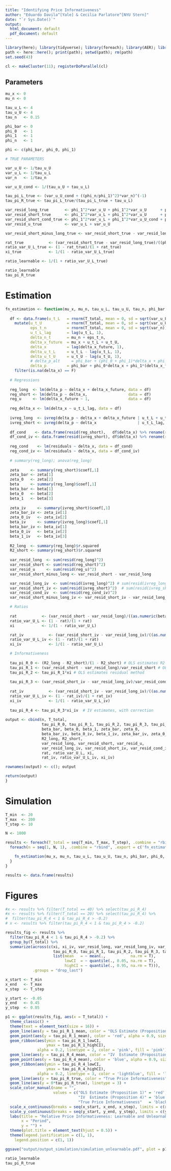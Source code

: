 ```yaml
---
title: "Identifying Price Informativeness"
author: "Eduardo Davila^[Yale] & Cecilia Parlatore^[NYU Stern]"
date: "`r Sys.Date()`"
output:
  html_document: default
  pdf_document: default
---
```


```r

library(here); library(tidyverse); library(foreach); library(AER); library(doParallel)
path <- here::here(); print(path); setwd(path); rm(path)
set.seed(43)

cl <- makeCluster(11); registerDoParallel(cl)

```

## Parameters

```r

mu_x <- 0
mu_n <- 0

tau_u_L <- 4
tau_u_U <- 4
tau_n   <- 0.15

phi_bar <- 0
phi_0   <- 1
phi_1   <- 1
phi_n   <- 1

phi <- c(phi_bar, phi_0, phi_1)

# TRUE PARAMETERS

var_u_U <- 1/tau_u_U
var_u_L <- 1/tau_u_L
var_n   <- 1/tau_n

var_u_U_cond <- 1/(tau_u_U + tau_u_L)

tau_pi_L_true <- (var_u_U_cond + ((phi_n/phi_1)^2)*var_n)^(-1)
tau_pi_R_true <- tau_pi_L_true/(tau_pi_L_true + tau_u_L)

var_resid_long_true       <- phi_1^2*var_u_U + phi_1^2*var_u_U      + phi_n^2*var_n
var_resid_short_true      <- phi_1^2*var_u_L + phi_1^2*var_u_U      + phi_n^2*var_n
var_resid_short_cond_true <- phi_1^2*var_u_L + phi_1^2*var_u_U_cond + phi_n^2*var_n
var_resid_u_true          <- var_u_L + var_u_U

var_resid_short_minus_long_true <- var_resid_short_true - var_resid_long_true

rat_true           <- (var_resid_short_true - var_resid_long_true)/((phi_1^2)*var_resid_u_true)
ratio_var_U_L_true <- (1 - rat_true)/(1 + rat_true)
xi_true            <- 1/(1 - ratio_var_U_L_true)

ratio_learnable <- 1/(1 + ratio_var_U_L_true)

ratio_learnable
tau_pi_R_true

```

# Estimation

```r

fn_estimation <- function(mu_x, mu_n, tau_u_L, tau_u_U, tau_n, phi_bar, phi_0, phi_1, phi_n, T_total, n = 1){
  
  df <- data.frame(u_t_L   = rnorm(T_total, mean = 0, sd = sqrt(var_u_L))) %>%
    mutate(u_t_U           = rnorm(T_total, mean = 0, sd = sqrt(var_u_U)),
           eps_t_n         = rnorm(T_total, mean = 0, sd = sqrt(var_n)),
           u_t_L_lag       = lag(u_t_L, 1),
           delta_n_t       = mu_n + eps_t_n,
           delta_x_future  = mu_x + u_t_L + u_t_U,
           delta_x         = lag(delta_x_future, 1),
           delta_u_t_L     = u_t_L - lag(u_t_L, 1),
           delta_u_t_U     = u_t_U - lag(u_t_U, 1),
           # delta_p_alt     = phi_bar + (phi_0 + phi_1)*delta_x + phi_1*delta_u_t_L + phi_n*delta_n_t,
           delta_p         = phi_bar + phi_0*delta_x + phi_1*(delta_x_future - delta_u_t_U) + phi_n*delta_n_t) %>%
    filter(is.na(delta_x) == F)
  
  # Regressions
  
  reg_long  <- lm(delta_p ~ delta_x + delta_x_future, data = df)
  reg_short <- lm(delta_p ~ delta_x,                  data = df)
  reg_u     <- lm(delta_x_future ~ 1,                 data = df)
  
  reg_delta_x <- lm(delta_x ~ u_t_L_lag, data = df)
  
  ivreg_long  <- ivreg(delta_p ~ delta_x + delta_x_future | u_t_L + u_t_L_lag, data = df)
  ivreg_short <- ivreg(delta_p ~ delta_x                  | u_t_L_lag,         data = df)
  
  df_cond    <- data.frame(resid(reg_short),   df$delta_x) %>% rename(residuals = resid.reg_short.,   delta_x = df.delta_x)
  df_cond_iv <- data.frame(resid(ivreg_short), df$delta_x) %>% rename(residuals = resid.ivreg_short., delta_x = df.delta_x)
  
  reg_cond    <- lm(residuals ~ delta_x, data = df_cond)
  reg_cond_iv <- lm(residuals ~ delta_x, data = df_cond_iv)
    
  # summary(reg_long); anova(reg_long)
  
  zeta     <- summary(reg_short)$coef[,1]
  zeta_bar <- zeta[1]
  zeta_0   <- zeta[2]
  beta     <- summary(reg_long)$coef[,1]
  beta_bar <- beta[1]
  beta_0   <- beta[2]
  beta_1   <- beta[3]
  
  zeta_iv     <- summary(ivreg_short)$coef[,1]
  zeta_bar_iv <- zeta_iv[1]
  zeta_0_iv   <- zeta_iv[2]
  beta_iv     <- summary(ivreg_long)$coef[,1]
  beta_bar_iv <- beta_iv[1]
  beta_0_iv   <- beta_iv[2]
  beta_1_iv   <- beta_iv[3]
  
  R2_long  <- summary(reg_long)$r.squared
  R2_short <- summary(reg_short)$r.squared
  
  var_resid_long  <- sum(resid(reg_long)^2)
  var_resid_short <- sum(resid(reg_short)^2)
  var_resid_u     <- sum(resid(reg_u)^2)
  var_resid_short_minus_long <- var_resid_short - var_resid_long

  var_resid_long_iv  <- sum(resid(ivreg_long)^2) # sum(resid(ivreg_long)^2)/(ivreg_long$nobs-2)
  var_resid_short_iv <- sum(resid(ivreg_short)^2)  # sum(resid(ivreg_short)^2)/(ivreg_short$nobs-2)
  var_resid_cond_iv  <- sum(resid(reg_cond_iv)^2)
  var_resid_short_minus_long_iv <- var_resid_short_iv - var_resid_long_iv

  # Ratios
  
  rat           <- (var_resid_short - var_resid_long)/((as.numeric(beta[3])^2)*var_resid_u)
  ratio_var_U_L <- (1 - rat)/(1 + rat)
  xi            <- 1/(1 - ratio_var_U_L)

  rat_iv           <- (var_resid_short_iv - var_resid_long_iv)/((as.numeric(beta_iv[3])^2)*var_resid_u)
  ratio_var_U_L_iv <- (1 - rat)/(1 + rat)
  xi_iv            <- 1/(1 - ratio_var_U_L)

  # Informativeness
  
  tau_pi_R_0 <- (R2_long - R2_short)/(1 - R2_short) # OLS estimates R2
  tau_pi_R_1 <- (var_resid_short - var_resid_long)/var_resid_short # OLS estimates residual method
  tau_pi_R_2 <- tau_pi_R_1*xi # OLS estimates residual method
  
  tau_pi_R_3 <- (var_resid_short_iv - var_resid_long_iv)/var_resid_cond_iv # IV estimates, no correction
  
  rat_iv           <- (var_resid_short_iv - var_resid_long_iv)/((as.numeric(beta_iv[3])^2)*var_resid_u)
  ratio_var_U_L_iv <- (1 - rat_iv)/(1 + rat_iv)
  xi_iv            <- 1/(1 - ratio_var_U_L_iv)
  
  tau_pi_R_4 <- tau_pi_R_3*xi_iv  # IV estimates, with correction
   
output <- cbind(n, T_total,
                tau_pi_R_0, tau_pi_R_1, tau_pi_R_2, tau_pi_R_3, tau_pi_R_4,
                beta_bar, beta_0, beta_1, zeta_bar, zeta_0, 
                beta_bar_iv, beta_0_iv, beta_1_iv, zeta_bar_iv, zeta_0_iv,
                R2_long, R2_short, 
                var_resid_long, var_resid_short, var_resid_u, 
                var_resid_long_iv, var_resid_short_iv, var_resid_cond_iv,
                rat, ratio_var_U_L, xi, 
                rat_iv, ratio_var_U_L_iv, xi_iv)

rownames(output) <- c(); output

return(output)
}

```

# Simulation

```r

T_min  <- 20
T_max  <- 200
T_step <- 10

N <- 1000

results <- foreach(T_total = seq(T_min, T_max, T_step), .combine = "rbind", .export = c('fn_estimation'), .packages = c('tidyverse', 'AER', 'foreach')) %dopar% {
  foreach(n = seq(1, N, 1), .combine = "rbind", .export = c('fn_estimation'), .packages = c('tidyverse', 'AER')) %do% {

    fn_estimation(mu_x, mu_n, tau_u_L, tau_u_U, tau_n, phi_bar, phi_0, phi_1, phi_n, T_total, n)
  }
}

results <- data.frame(results)

```

# Figures

```r

#x <- results %>% filter(T_total == 40) %>% select(tau_pi_R_4)
#x <- results %>% filter(T_total == 20) %>% select(tau_pi_R_4) %>% 
#  filter(tau_pi_R_4 < 1 & tau_pi_R_4 > -0.2)
# x <- results %>% filter(tau_pi_R_4 < 1 & tau_pi_R_4 > -0.2)

results_fig <- results %>%
  filter(tau_pi_R_4 < 1 & tau_pi_R_4 > -0.2) %>%
  group_by(T_total) %>%
  summarize(across(c(xi, xi_iv, var_resid_long, var_resid_long_iv, var_resid_short, var_resid_short_iv, 
                     tau_pi_R_0, tau_pi_R_1, tau_pi_R_2, tau_pi_R_3, tau_pi_R_4, beta_1,beta_1_iv),  
                     list(mean   = ~ mean(.,           na.rm = T),
                          lowCI  = ~ quantile(., 0.05, na.rm = T),
                          highCI = ~ quantile(., 0.95, na.rm = T))), 
            .groups = "drop_last")

x_start <- T_min
x_end   <- T_max
x_step  <- T_step

y_start <- -0.05
y_end   <- 0.45
y_step  <- 0.05

p1 <- ggplot(results_fig, aes(x = T_total)) +
  theme_classic() +
  theme(text = element_text(size = 16)) +
  geom_line(aes(y = tau_pi_R_1_mean, color = "OLS Estimate (Proposition 1)")) +
  geom_point(aes(y = tau_pi_R_1_mean), color = 'red', alpha = 0.9, size = 1.5) +
  geom_ribbon(aes(ymin = tau_pi_R_1_lowCI,
                  ymax = tau_pi_R_1_highCI),
              alpha = 0.2, linetype = 2, color = 'pink', fill = 'pink') +
  geom_line(aes(y = tau_pi_R_4_mean, color = "IV  Estimate (Proposition 4)")) +
  geom_point(aes(y = tau_pi_R_4_mean), color = 'blue', alpha = 0.9, size = 1.5) +
  geom_ribbon(aes(ymin = tau_pi_R_4_lowCI, 
                  ymax = tau_pi_R_4_highCI),
              alpha = 0.2, linetype = 3, color = 'lightblue', fill = 'lightblue') +
  geom_line(aes(y = tau_pi_R_true, color = "True Price Informativeness"), linetype = 2) +
  geom_line(aes(y = 0*tau_pi_R_true), linetype = 3) +
  scale_color_manual(name = "", 
                     values = c("OLS Estimate (Proposition 1)" = 'red', 
                                "IV  Estimate (Proposition 4)" = 'blue',
                                "True Price Informativeness"   = 'black')) +    
  scale_x_continuous(breaks = seq(x_start, x_end, x_step), limits = c(x_start, x_end), expand = c(0.01, 0.0)) + 
  scale_y_continuous(breaks = seq(y_start, y_end, y_step), limits = c(y_start, y_end)) +
  labs(title = "Relative Price Informativeness: Learnable and Unlearnable Innovations", 
       x = "Period", 
       y = "") +
  theme(plot.title = element_text(hjust = 0.5)) +
  theme(legend.justification = c(1, 1), 
    legend.position = c(1, 1))

ggsave("output/output_simulation/simulation_unlearnable.pdf", plot = p1, width = 10.5, height = 6, units = "in", dpi = 300)

ratio_learnable
tau_pi_R_true

```
